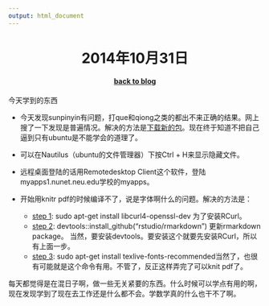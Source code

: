 ```yaml
---
output: html_document
---
```


<center> <h1>2014年10月31日</h1> </center>
<center> <h4>[back to blog](index.html)</h4> </center>


今天学到的东西

* 今天发现sunpinyin有问题，打que和qiong之类的都出不来正确的结果。网上搜了一下发现是普遍情况。解决的方法是[下载新的包](http://forum.ubuntu.org.cn/viewtopic.php?t=460618)。现在终于知道不把自己逼到只有ubuntu是不能学会的道理了。

* 可以在Nautilus（ubuntu的文件管理器）下按Ctrl + H来显示隐藏文件。

* 远程桌面登陆的话用Remotedesktop Client这个软件，登陆myapps1.nunet.neu.edu学校的myapps。

* 开始用knitr pdf的时候编译不了，说是字体啊什么的问题。解决的方法是：
    + [step 1](http://www.omegahat.org/RCurl/FAQ.html): sudo apt-get install libcurl4-openssl-dev 为了安装RCurl。
    + [step 2](http://stackoverflow.com/questions/25856362/pandoc-document-conversion-failed-with-error-43-pdflatex-the-memory-dump-file): devtools::install_github("rstudio/rmarkdown") 更新rmarkdown package。 当然，要安装devtools。要安装这个就要先安装RCurl，所以有上面一步。
    + [step 3](http://tex.stackexchange.com/questions/75166/error-in-tex-live-font-not-loadable-metric-tfm-file-not-found): sudo apt-get install texlive-fonts-recommended当然了，也很有可能就是这个命令有用。不管了，反正这样弄完了可以knit pdf了。
  

每天都觉得是在混日子啊，做一些无关紧要的东西。什么时候可以学点有用的啊，现在发现学到了现在去工作还是什么都不会。学数学真的什么也干不了啊。
  
  